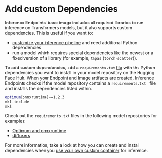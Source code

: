 # Add custom Dependencies

Inference Endpoints’ base image includes all required libraries to run inference on Transformers models, but it also supports custom dependencies. This is useful if you want to:

* [customize your inference pipeline](/docs/inference-endpoints/guides/custom_handler) and need additional Python dependencies
* run a model which requires special dependencies like the newest or a fixed version of a library (for example, `tapas` (`torch-scatter`)).

To add custom dependencies, add a `requirements.txt` [file](https://huggingface.co/philschmid/distilbert-onnx-banking77/blob/main/requirements.txt) with the Python dependencies you want to install in your model repository on the Hugging Face Hub. When your Endpoint and Image artifacts are created, Inference Endpoints checks if the model repository contains a `requirements.txt ` file and installs the dependencies listed within.

```bash
optimum[onnxruntime]==1.2.3
mkl-include
mkl
```

Check out the `requirements.txt` files in the following model repositories for examples:

* [Optimum and onnxruntime](https://huggingface.co/philschmid/distilbert-onnx-banking77/blob/main/requirements.txt)
* [diffusers](https://huggingface.co/philschmid/stable-diffusion-v1-4-endpoints/blob/main/requirements.txt)

For more information, take a look at how you can create and install dependencies when you [use your own custom container](/docs/inference-endpoints/guides/custom_container) for inference.
